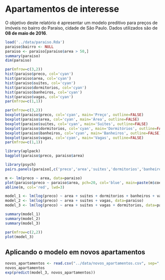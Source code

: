 Apartamentos de interesse
========================================================

O objetivo deste relatório é apresentar um modelo preditivo para preços de imóveis no bairro do Paraiso, cidade de São Paulo. Dados utilizados são de **08 de maio de 2016**.

```r
load('../data/paraiso.Rda')
paraiso$bairro <- NULL
paraiso <- paraiso[paraiso$area > 50,]
summary(paraiso)
dim(paraiso)
```


```r
par(mfrow=c(3,2))
hist(paraiso$preco, col='cyan')
hist(paraiso$area, col='cyan')
hist(paraiso$suites, col='cyan')
hist(paraiso$dormitorios, col='cyan')
hist(paraiso$banheiros, col='cyan')
hist(paraiso$vagas, col='cyan')
par(mfrow=c(1,1))
```

```r
par(mfrow=c(3,2))
boxplot(paraiso$preco, col='cyan', main='Preço', outline=FALSE)
boxplot(paraiso$area, col='cyan', main='Área', outline=FALSE)
boxplot(paraiso$suites, col='cyan', main='Suites', outline=FALSE)
boxplot(paraiso$dormitorios, col='cyan', main='Dormitórios', outline=FALSE)
boxplot(paraiso$banheiros, col='cyan', main='Banheiros', outline=FALSE)
boxplot(paraiso$vagas, col='cyan', main='Vagas', outline=FALSE)
par(mfrow=c(1,1))
```

```r
library(aplpack)
bagplot(paraiso$preco, paraiso$area)
````

```r
library(psych)
pairs.panels(paraiso[,c('preco','area','suites','dormitorios','banheiros','vagas')])
````

```r
m <- lm(preco ~ area, data=paraiso)
plot(paraiso$preco ~ paraiso$area, pch=20, col='blue', main=paste(m$coefficients))
abline(m, col='red', lwd=3)
````

````r
model_1 <- lm(log(preco) ~ area + suites + dormitorios + banheiros + vagas, data=paraiso)
model_2 <- lm(log(preco) ~ area + suites + vagas, data=paraiso)
model_3 <- lm(log(preco) ~ area + suites + vagas + dormitorios, data=paraiso)
````


````r
summary(model_1)
summary(model_2)
summary(model_3)
````

```r
par(mfrow=c(2,2))
plot(model_3)
````

Aplicando o modelo em novos apartamentos
----------------------------------------

````r
novos_apartamentos <- read.csv("../data/novos_apartamentos.csv", sep=";")
novos_apartamentos
exp(predict(model_3, novos_apartamentos))
````



